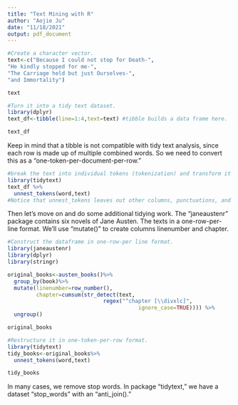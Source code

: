 ---
title: "Text Mining with R"
author: "Aojie Ju"
date: "11/18/2021"
output: pdf_document
---

```{r}
#Create a character vector.
text<-c("Because I could not stop for Death-",
"He kindly stopped for me-",
"The Carriage held but just Ourselves-",
"and Immortality")

text

#Turn it into a tidy text dataset.
library(dplyr) 
text_df<-tibble(line=1:4,text=text) #tibble builds a data frame here.

text_df

```

Keep in mind that a tibble is not compatible with tidy text analysis, since each row is made up of multiple combined words. So we need to convert this as a "one-token-per-document-per-row."

```{r}
#break the text into individual tokens (tokenization) and transform it to a tidy data structure.
library(tidytext)
text_df %>%
  unnest_tokens(word,text)
#Notice that unnest_tokens leaves out other columns, punctuations, and converts the tokens to lowercase. 
```
Then let's move on and do some additional tidying work. The "janeaustenr" package contains six novels of Jane Austen. The texts in a one-row-per-line format. We'll use "mutate()" to create columns linenumber and chapter.

```{r}
#Construct the dataframe in one-row-per line format.
library(janeaustenr)
library(dplyr)
library(stringr)

original_books<-austen_books()%>%
  group_by(book)%>%
  mutate(linenumber=row_number(),
         chapter=cumsum(str_detect(text,
                              regex("^chapter [\\divxlc]",
                                         ignore_case=TRUE)))) %>%
  ungroup()

original_books

#Restructure it in one-token-per-row format.
library(tidytext)
tidy_books<-original_books%>%
  unnest_tokens(word,text)

tidy_books
```

In many cases, we remove stop words. In package "tidytext," we have a dataset "stop_words" with an "anti_join()."

```{r}

```

